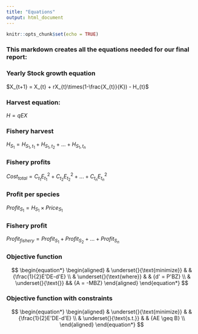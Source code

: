 ```yaml
---
title: "Equations"
output: html_document
---
```


```r
knitr::opts_chunk$set(echo = TRUE)
```

### This markdown creates all the equations needed for our final report:



### Yearly Stock growth equation

$X_{t+1} = X_{t} + rX_{t}\times(1-\frac{X_{t}}{K}) - H_{t}$


### Harvest equation:

$H = qEX$

### Fishery harvest

$H_{S_{1}} = H_{S_{1},t_{1}}+H_{S_{1}, t_{2}} + ... + H_{S_{1}, t_{n}}$

### Fishery profits

$Cost_{total} = C_{t_{1}}E_{t_{1}}^2 + C_{t_{2}}E_{t_{2}}^2 + ... + C_{t_{n}}E_{t_{n}}^2$

### Profit per species

$Profit_{S_{1}}= H_{S_{1}} \times Price_{S_{1}}$

### Fishery profit

$Profit_{fishery} = Profit_{S_{1}} + Profit_{S_{2}} + ... + Profit_{S_{n}}$


### Objective function

$$
\begin{equation*}
\begin{aligned}
& \underset{}{\text{minimize}}
& & {\frac{1}{2}E'DE-d'E} \\
& \underset{}{\text{where}}
& & {d' = P'BZ} \\
& \underset{}{\text{}}
&& {A = -MBZ}
\end{aligned}
\end{equation*}
$$

### Objective function with constraints

$$
\begin{equation*}
\begin{aligned}
& \underset{}{\text{minimize}}
& & {\frac{1}{2}E'DE-d'E} \\
& \underset{}{\text{s.t.}}
& & {AE \geq B} \\
\end{aligned}
\end{equation*}
$$




